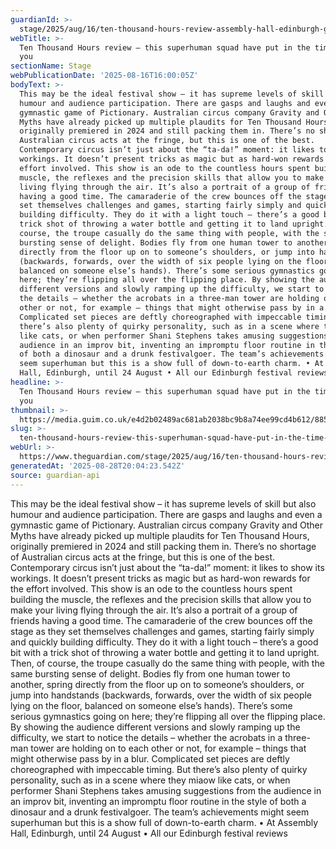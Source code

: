 ```yaml
---
guardianId: >-
  stage/2025/aug/16/ten-thousand-hours-review-assembly-hall-edinburgh-gravity-and-other-myths
webTitle: >-
  Ten Thousand Hours review – this superhuman squad have put in the time to stun
  you
sectionName: Stage
webPublicationDate: '2025-08-16T16:00:05Z'
bodyText: >-
  This may be the ideal festival show – it has supreme levels of skill but also
  humour and audience participation. There are gasps and laughs and even a
  gymnastic game of Pictionary. Australian circus company Gravity and Other
  Myths have already picked up multiple plaudits for Ten Thousand Hours,
  originally premiered in 2024 and still packing them in. There’s no shortage of
  Australian circus acts at the fringe, but this is one of the best.
  Contemporary circus isn’t just about the “ta-da!” moment: it likes to show its
  workings. It doesn’t present tricks as magic but as hard-won rewards for the
  effort involved. This show is an ode to the countless hours spent building the
  muscle, the reflexes and the precision skills that allow you to make your
  living flying through the air. It’s also a portrait of a group of friends
  having a good time. The camaraderie of the crew bounces off the stage as they
  set themselves challenges and games, starting fairly simply and quickly
  building difficulty. They do it with a light touch – there’s a good bit with a
  trick shot of throwing a water bottle and getting it to land upright. Then, of
  course, the troupe casually do the same thing with people, with the same
  bursting sense of delight. Bodies fly from one human tower to another, spring
  directly from the floor up on to someone’s shoulders, or jump into handstands
  (backwards, forwards, over the width of six people lying on the floor,
  balanced on someone else’s hands). There’s some serious gymnastics going on
  here; they’re flipping all over the flipping place. By showing the audience
  different versions and slowly ramping up the difficulty, we start to notice
  the details – whether the acrobats in a three-man tower are holding on to each
  other or not, for example – things that might otherwise pass by in a blur.
  Complicated set pieces are deftly choreographed with impeccable timing. But
  there’s also plenty of quirky personality, such as in a scene where they miaow
  like cats, or when performer Shani Stephens takes amusing suggestions from the
  audience in an improv bit, inventing an impromptu floor routine in the style
  of both a dinosaur and a drunk festivalgoer. The team’s achievements might
  seem superhuman but this is a show full of down-to-earth charm. • At Assembly
  Hall, Edinburgh, until 24 August • All our Edinburgh festival reviews
headline: >-
  Ten Thousand Hours review – this superhuman squad have put in the time to stun
  you
thumbnail: >-
  https://media.guim.co.uk/e4d2b02489ac681ab2038bc9b8a74ee99cd4b612/885_94_4698_3761/500.jpg
slug: >-
  ten-thousand-hours-review-this-superhuman-squad-have-put-in-the-time-to-stun-you
webUrl: >-
  https://www.theguardian.com/stage/2025/aug/16/ten-thousand-hours-review-assembly-hall-edinburgh-gravity-and-other-myths
generatedAt: '2025-08-28T20:04:23.542Z'
source: guardian-api
---
```

This may be the ideal festival show – it has supreme levels of skill but also humour and audience participation. There are gasps and laughs and even a gymnastic game of Pictionary. Australian circus company Gravity and Other Myths have already picked up multiple plaudits for Ten Thousand Hours, originally premiered in 2024 and still packing them in. There’s no shortage of Australian circus acts at the fringe, but this is one of the best. Contemporary circus isn’t just about the “ta-da!” moment: it likes to show its workings. It doesn’t present tricks as magic but as hard-won rewards for the effort involved. This show is an ode to the countless hours spent building the muscle, the reflexes and the precision skills that allow you to make your living flying through the air. It’s also a portrait of a group of friends having a good time. The camaraderie of the crew bounces off the stage as they set themselves challenges and games, starting fairly simply and quickly building difficulty. They do it with a light touch – there’s a good bit with a trick shot of throwing a water bottle and getting it to land upright. Then, of course, the troupe casually do the same thing with people, with the same bursting sense of delight. Bodies fly from one human tower to another, spring directly from the floor up on to someone’s shoulders, or jump into handstands (backwards, forwards, over the width of six people lying on the floor, balanced on someone else’s hands). There’s some serious gymnastics going on here; they’re flipping all over the flipping place. By showing the audience different versions and slowly ramping up the difficulty, we start to notice the details – whether the acrobats in a three-man tower are holding on to each other or not, for example – things that might otherwise pass by in a blur. Complicated set pieces are deftly choreographed with impeccable timing. But there’s also plenty of quirky personality, such as in a scene where they miaow like cats, or when performer Shani Stephens takes amusing suggestions from the audience in an improv bit, inventing an impromptu floor routine in the style of both a dinosaur and a drunk festivalgoer. The team’s achievements might seem superhuman but this is a show full of down-to-earth charm. • At Assembly Hall, Edinburgh, until 24 August • All our Edinburgh festival reviews
